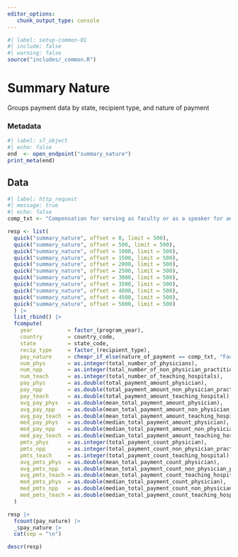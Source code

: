 ```yaml
---
editor_options: 
   chunk_output_type: console
---
```


```r
#| label: setup-common-01
#| include: false
#| warning: false
source("includes/_common.R")
```

# Summary Nature {#sec-opennature}

Groups payment data by state, recipient type, and nature of payment

### Metadata

```r
#| label: s7_object
#| echo: false
end  <- open_endpoint("summary_nature")
print_meta(end)
```

## Data

```r
#| label: http_request
#| message: true
#| echo: false
comp_txt <- "Compensation for serving as faculty or as a speaker for an accredited or certified continuing education program"

resp <- list(
  quick("summary_nature", offset = 0, limit = 500),
  quick("summary_nature", offset = 500, limit = 500),
  quick("summary_nature", offset = 1000, limit = 500),
  quick("summary_nature", offset = 1500, limit = 500),
  quick("summary_nature", offset = 2000, limit = 500),
  quick("summary_nature", offset = 2500, limit = 500),
  quick("summary_nature", offset = 3000, limit = 500),
  quick("summary_nature", offset = 3500, limit = 500),
  quick("summary_nature", offset = 4000, limit = 500),
  quick("summary_nature", offset = 4500, limit = 500),
  quick("summary_nature", offset = 5000, limit = 500)
  ) |> 
  list_rbind() |> 
  fcompute(
    year           = factor_(program_year),
    country        = country_code,
    state          = state_code,
    recip_type     = factor_(recipient_type),
    pay_nature     = cheapr_if_else(nature_of_payment == comp_txt, "Faculty/Speaker Compensation", nature_of_payment),
    num_phys       = as.integer(total_number_of_physicians),
    num_npp        = as.integer(total_number_of_non_physician_practitioners),
    num_teach      = as.integer(total_number_of_teaching_hospitals),
    pay_phys       = as.double(total_payment_amount_physician),
    pay_npp        = as.double(total_payment_amount_non_physician_practitioner),
    pay_teach      = as.double(total_payment_amount_teaching_hospital),
    avg_pay_phys   = as.double(mean_total_payment_amount_physician),
    avg_pay_npp    = as.double(mean_total_payment_amount_non_physician_practitioner),
    avg_pay_teach  = as.double(mean_total_payment_amount_teaching_hospital),
    med_pay_phys   = as.double(median_total_payment_amount_physician),
    med_pay_npp    = as.double(median_total_payment_amount_non_physician_practitioner),
    med_pay_teach  = as.double(median_total_payment_amount_teaching_hospital),
    pmts_phys      = as.integer(total_payment_count_physician),
    pmts_npp       = as.integer(total_payment_count_non_physician_practitioner),
    pmts_teach     = as.integer(total_payment_count_teaching_hospital),
    avg_pmts_phys  = as.double(mean_total_payment_count_physician),
    avg_pmts_npp   = as.double(mean_total_payment_count_non_physician_practitioner),
    avg_pmts_teach = as.double(mean_total_payment_count_teaching_hospital),
    med_pmts_phys  = as.double(median_total_payment_count_physician),
    med_pmts_npp   = as.double(median_total_payment_count_non_physician_practitioner),
    med_pmts_teach = as.double(median_total_payment_count_teaching_hospital)
  )

resp |> 
  fcount(pay_nature) |> 
  _$pay_nature |> 
  cat(sep = "\n")
```


```r
descr(resp)
```


